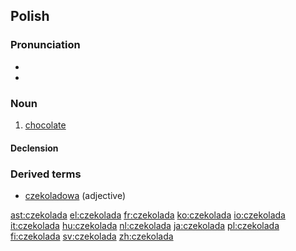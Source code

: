 ==Polish==

===Pronunciation===
*{{audio|Pl-czekolada.ogg|audio}}
* {{IPA|[t͡ʂɛkɔˈlada]}}

===Noun===
{{infl|pl|noun|g=f}}

# [[chocolate]]

====Declension====
{{pl-decl-noun
|czekolada|czekolady
|czekolady|czekolad
|czekoladzie|czekoladom
|czekoladę|czekolady
|czekoladą|czekoladami
|czekoladzie|czekoladach
|czekolado|czekolady
}}

===Derived terms===
* [[czekoladowa]] (adjective)

[[ast:czekolada]]
[[el:czekolada]]
[[fr:czekolada]]
[[ko:czekolada]]
[[io:czekolada]]
[[it:czekolada]]
[[hu:czekolada]]
[[nl:czekolada]]
[[ja:czekolada]]
[[pl:czekolada]]
[[fi:czekolada]]
[[sv:czekolada]]
[[zh:czekolada]]